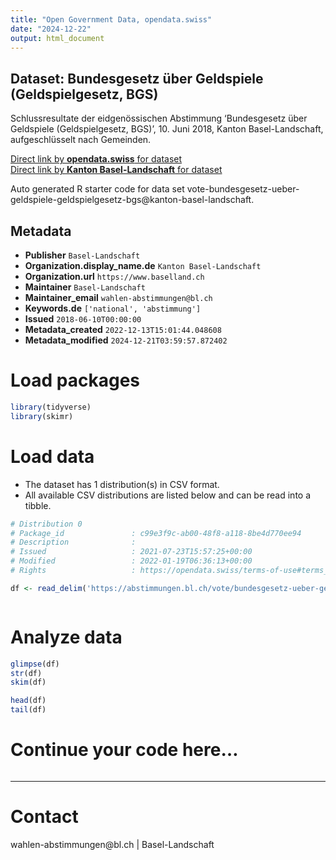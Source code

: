 ```yaml
---
title: "Open Government Data, opendata.swiss"
date: "2024-12-22"
output: html_document
---
```


## Dataset: Bundesgesetz über Geldspiele (Geldspielgesetz, BGS)

Schlussresultate der eidgenössischen Abstimmung 'Bundesgesetz über Geldspiele (Geldspielgesetz, BGS)', 10. Juni 2018, Kanton Basel-Landschaft, aufgeschlüsselt nach Gemeinden.

[Direct link by **opendata.swiss** for dataset](https://opendata.swiss/de/dataset/bundesgesetz-uber-geldspiele-geldspielgesetz-bgs1)<br>
[Direct link by **Kanton Basel-Landschaft** for dataset](https://abstimmungen.bl.ch/vote/bundesgesetz-ueber-geldspiele-geldspielgesetz-bgs/data)

Auto generated R starter code for data set vote-bundesgesetz-ueber-geldspiele-geldspielgesetz-bgs@kanton-basel-landschaft.

## Metadata

- **Publisher** `Basel-Landschaft`
- **Organization.display_name.de** `Kanton Basel-Landschaft`
- **Organization.url** `https://www.baselland.ch`
- **Maintainer** `Basel-Landschaft`
- **Maintainer_email** `wahlen-abstimmungen@bl.ch`
- **Keywords.de** `['national', 'abstimmung']`
- **Issued** `2018-06-10T00:00:00`
- **Metadata_created** `2022-12-13T15:01:44.048608`
- **Metadata_modified** `2024-12-21T03:59:57.872402`


# Load packages

```r

library(tidyverse)
library(skimr)

```

# Load data

-   The dataset has 1 distribution(s) in CSV format.
-   All available CSV distributions are listed below and can be read into a tibble.

```r

# Distribution 0
# Package_id               : c99e3f9c-ab00-48f8-a118-8be4d770ee94
# Description              : 
# Issued                   : 2021-07-23T15:57:25+00:00
# Modified                 : 2022-01-19T06:36:13+00:00
# Rights                   : https://opendata.swiss/terms-of-use#terms_by

df <- read_delim('https://abstimmungen.bl.ch/vote/bundesgesetz-ueber-geldspiele-geldspielgesetz-bgs/data-csv')



```

# Analyze data

```r

glimpse(df)
str(df)
skim(df)

head(df)
tail(df)

```

# Continue your code here...

```r

```

------------------------------------------------------------------------

# Contact

wahlen-abstimmungen@bl.ch | Basel-Landschaft
